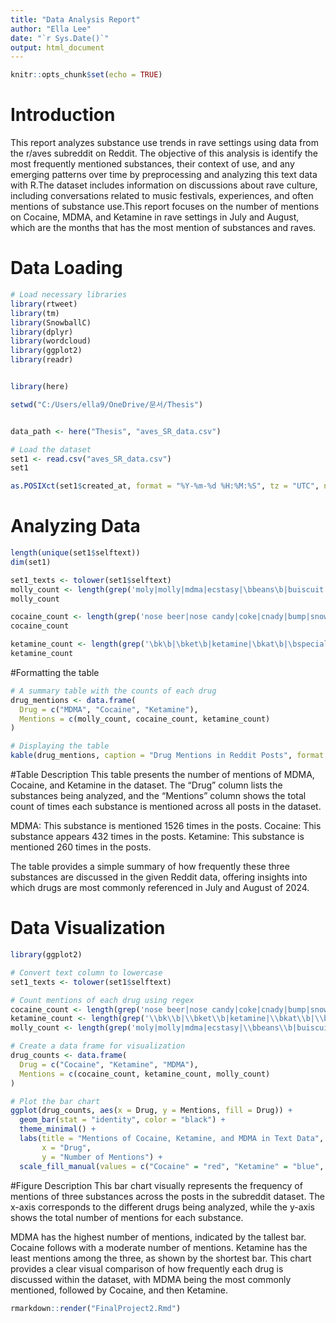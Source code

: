 ---
title: "Data Analysis Report"
author: "Ella Lee"
date: "`r Sys.Date()`"
output: html_document
---

```{r setup, include=FALSE}
knitr::opts_chunk$set(echo = TRUE)
```


# Introduction
This report analyzes substance use trends in rave settings using data from the r/aves subreddit on Reddit. The objective of this analysis is identify the most frequently mentioned substances, their context of use, and any emerging patterns over time by preprocessing and analyzing this text data with R.The dataset includes information on discussions about rave culture, including conversations related to music festivals, experiences, and often mentions of substance use.This report focuses on the number of mentions on Cocaine, MDMA, and Ketamine in rave settings in July and August, which are the months that has the most mention of substances and raves. 


# Data Loading
```{r load_data, warning=FALSE}
# Load necessary libraries
library(rtweet)
library(tm)
library(SnowballC)
library(dplyr)
library(wordcloud)
library(ggplot2)
library(readr)


library(here)


```


```{r, warning=FALSE}
setwd("C:/Users/ella9/OneDrive/문서/Thesis")


data_path <- here("Thesis", "aves_SR_data.csv")

```



```{r, warning=FALSE}

# Load the dataset
set1 <- read.csv("aves_SR_data.csv")
set1

as.POSIXct(set1$created_at, format = "%Y-%m-%d %H:%M:%S", tz = "UTC", na.rm=TRUE)
```

# Analyzing Data
```{r, warning=FALSE}
length(unique(set1$selftext))
dim(set1)

set1_texts <- tolower(set1$selftext)
molly_count <- length(grep('moly|molly|mdma|ecstasy|\bbeans\b|buiscuit|disco biscuit|\be\b|\bhug bug\b|\bxtc\b|\bstp\b',set1_texts))
molly_count

cocaine_count <- length(grep('nose beer|nose candy|coke|cnady|bump|snow',set1_texts))
cocaine_count

ketamine_count <- length(grep('\bk\b|\bket\b|ketamine|\bkat\b|\bspecial k\b|\bcat valium\b|\bvitamin k\b',set1_texts))
ketamine_count

```

#Formatting the table
```{r, warning=FALSE}
# A summary table with the counts of each drug
drug_mentions <- data.frame(
  Drug = c("MDMA", "Cocaine", "Ketamine"),
  Mentions = c(molly_count, cocaine_count, ketamine_count)
)

# Displaying the table
kable(drug_mentions, caption = "Drug Mentions in Reddit Posts", format = "html")
```


#Table Description
This table presents the number of mentions of MDMA, Cocaine, and Ketamine in the dataset. The "Drug" column lists the substances being analyzed, and the "Mentions" column shows the total count of times each substance is mentioned across all posts in the dataset.

MDMA: This substance is mentioned 1526 times in the posts.
Cocaine: This substance appears 432 times in the posts.
Ketamine: This substance is mentioned 260 times in the posts.

The table provides a simple summary of how frequently these three substances are discussed in the given Reddit data, offering insights into which drugs are most commonly referenced in July and August of 2024.


# Data Visualization

```{r, warning=FALSE}
library(ggplot2)

# Convert text column to lowercase
set1_texts <- tolower(set1$selftext)

# Count mentions of each drug using regex
cocaine_count <- length(grep('nose beer|nose candy|coke|cnady|bump|snow', set1_texts))
ketamine_count <- length(grep('\\bk\\b|\\bket\\b|ketamine|\\bkat\\b|\\bspecial k\\b|\\bcat valium\\b|\\bvitamin k\\b', set1_texts))
molly_count <- length(grep('moly|molly|mdma|ecstasy|\\bbeans\\b|buiscuit|disco biscuit|\\be\\b|\\bhug bug\\b|\\bxtc\\b|\\bstp\\b', set1_texts))

# Create a data frame for visualization
drug_counts <- data.frame(
  Drug = c("Cocaine", "Ketamine", "MDMA"),
  Mentions = c(cocaine_count, ketamine_count, molly_count)
)

# Plot the bar chart
ggplot(drug_counts, aes(x = Drug, y = Mentions, fill = Drug)) +
  geom_bar(stat = "identity", color = "black") +
  theme_minimal() +
  labs(title = "Mentions of Cocaine, Ketamine, and MDMA in Text Data",
       x = "Drug",
       y = "Number of Mentions") +
  scale_fill_manual(values = c("Cocaine" = "red", "Ketamine" = "blue", "MDMA" = "purple"))
```

#Figure Description
This bar chart visually represents the frequency of mentions of three substances across the posts in the subreddit dataset. The x-axis corresponds to the different drugs being analyzed, while the y-axis shows the total number of mentions for each substance.

MDMA has the highest number of mentions, indicated by the tallest bar.
Cocaine follows with a moderate number of mentions.
Ketamine has the least mentions among the three, as shown by the shortest bar.
This chart provides a clear visual comparison of how frequently each drug is discussed within the dataset, with MDMA being the most commonly mentioned, followed by Cocaine, and then Ketamine.

```{r, echo=FALSE}
rmarkdown::render("FinalProject2.Rmd")

```

